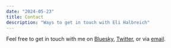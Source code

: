```yaml
---
date: "2024-05-23"
title: Contact
description: "Ways to get in touch with Eli Halbreich"
---
```


Feel free to get in touch with me on [Bluesky](https://bsky.app/profile/elihalbreich.bsky.social), [Twitter](https://twitter.com/EliHalbreich), or via [email](mailto:EliHalbreich@proton.me).